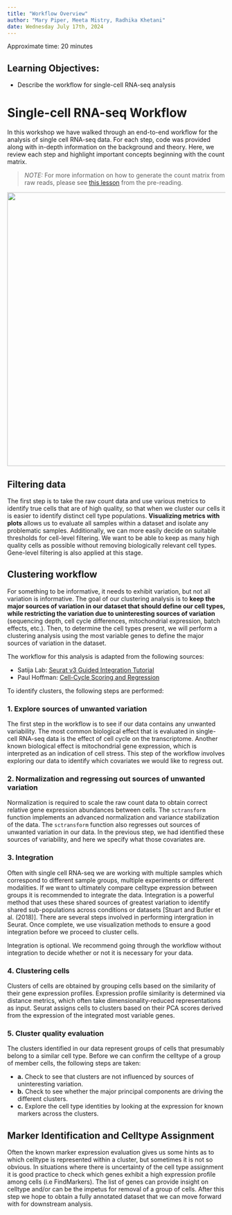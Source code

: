 ```yaml
---
title: "Workflow Overview"
author: "Mary Piper, Meeta Mistry, Radhika Khetani"
date: Wednesday July 17th, 2024
---
```


Approximate time: 20 minutes

## Learning Objectives:

* Describe the workflow for single-cell RNA-seq analysis 


# Single-cell RNA-seq Workflow
In this workshop we have walked through an end-to-end workflow for the analysis of single cell RNA-seq data. For each step, code was provided along with in-depth information on the background and theory. Here, we review each step and highlight important concepts beginning with the count matrix.

> _NOTE:_ For more information on how to generate the count matrix from raw reads, please see [this lesson](02_SC_generation_of_count_matrix.qmd) from the pre-reading.

<p align="center">
<img src="../img/sc_workflow_2022.jpg" width="630">
</p>

## Filtering data
The first step is to take the raw count data and use various metrics to identify true cells that are of high quality, so that when we cluster our cells it is easier to identify distinct cell type populations. **Visualizing metrics with plots** allows us to evaluate all samples within a dataset and isolate any problematic samples. Additionally, we can more easily decide on suitable thresholds for cell-level filtering. We want to be able to keep as many high quality cells as possible without removing biologically relevant cell types. Gene-level filtering is also applied at this stage.


## Clustering workflow
For something to be informative, it needs to exhibit variation, but not all variation is informative. The goal of our clustering analysis is to **keep the major sources of variation in our dataset that should define our cell types, while restricting the variation due to uninteresting sources of variation** (sequencing depth, cell cycle differences, mitochondrial expression, batch effects, etc.). Then, to determine the cell types present, we will perform a clustering analysis using the most variable genes to define the major sources of variation in the dataset. 

The workflow for this analysis is adapted from the following sources:

- Satija Lab: [Seurat v3 Guided Integration Tutorial](https://satijalab.org/seurat/v3.0/immune_alignment.html)
- Paul Hoffman: [Cell-Cycle Scoring and Regression](http://satijalab.org/seurat/cell_cycle_vignette.html)

To identify clusters, the following steps are performed:


### 1. Explore sources of unwanted variation

The first step in the workflow is to see if our data contains any unwanted variability. The most common biological effect that is evaluated in single-cell RNA-seq data is the effect of cell cycle on the transcriptome. Another known biological effect is mitochondrial gene expression, which is interpreted as an indication of cell stress. This step of the workflow involves exploring our data to identify which covariates we would like to regress out. 

### 2. Normalization and regressing out sources of unwanted variation

 Normalization is required to scale the raw count data to obtain correct relative gene expression abundances between cells. The `sctransform` function implements an advanced normalization and variance stabilization of the data. The `sctransform` function also regresses out sources of unwanted variation in our data. In the previous step, we had identified these sources of variability, and here we specify what those covariates are. 

### 3. Integration

Often with single cell RNA-seq we are working with multiple samples which correspond to different sample groups, multiple experiments or different modalities. If we want to ultimately compare celltype expression between groups it is recommended to integrate the data. Integration is a powerful method that uses these shared sources of greatest variation to identify shared sub-populations across conditions or datasets [Stuart and Butler et al. (2018)]. There are several steps involved in performing intergration in Seurat. Once complete, we use visualization methods to ensure a good integration before we proceed to cluster cells.

::: callout-note
Integration is optional. We recommend going through the workflow without integration to decide whether or not it is necessary for your data. 
:::

### 4. Clustering cells

Clusters of cells are obtained by grouping cells based on the similarity of their gene expression profiles. Expression profile similarity is determined via distance metrics, which often take dimensionality‐reduced representations as input. Seurat assigns cells to clusters based on their PCA scores derived from the expression of the integrated most variable genes. 

### 5. Cluster quality evaluation

The clusters identified in our data represent groups of cells that presumably belong to a similar cell type. Before we can confirm the celltype of a group of member cells, the following steps are taken:

   * **a.** Check to see that clusters are not influenced by sources of uninteresting variation.
   * **b.** Check to see whether the major principal components are driving the different clusters.
   * **c.** Explore the cell type identities by looking at the expression for known markers across the clusters. 

## Marker Identification and Celltype Assignment
Often the known marker expression evaluation gives us some hints as to which celltype is represented within a cluster, but sometimes it is not so obvious. In situations where there is uncertainty of the cell type assignment it is good practice to check which genes exhibit a high expression profile among cells (i.e FindMarkers). The list of genes can provide insight on celltype and/or can be the impetus for removal of a group of cells. After this step we hope to obtain a fully annotated dataset that we can move forward with for downstream analysis.
